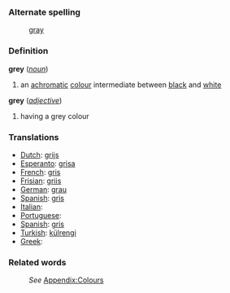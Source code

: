 ===Alternate spelling===
:[[gray]]
===Definition===
;'''grey''' (''[[noun]]'')
#an [[achromatic]] [[color|colour]] intermediate between [[black]] and [[white]]
;'''grey''' (''[[adjective]]'')
#having a grey colour
===Translations===

* [[Dutch]]: [[grijs]]
* [[Esperanto]]: [[grisa]]
* [[French]]: [[gris]]
* [[Frisian]]: [[griis]]
* [[German]]: [[grau]]
* [[Spanish]]: [[gris]]
* [[Italian]]: [[]]
* [[Portuguese]]: [[]]
* [[Spanish]]: [[gris]]
* [[Turkish]]: [[külrengi]]
* [[Greek]]: [[]]

===Related words===
:''See'' [[Wiktionary_Appendix:Colours|Appendix:Colours]]